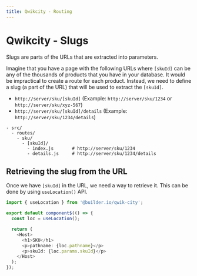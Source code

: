 ```yaml
---
title: Qwikcity - Routing
---
```


# Qwikcity - Slugs 

Slugs are parts of the URLs that are extracted into parameters. 

Imagine that you have a page with the following URLs where `[skuId]` can be any of the thousands of products that you have in your database. It would be impractical to create a route for each product. Instead, we need to define a slug (a part of the URL) that will be used to extract the `[skuId]`.

- `http://server/sku/[skuId]` (Example: `http://server/sku/1234` or `http://server/sku/xyz-567`)
- `http://server/sku/[skuId]/details` (Example: `http://server/sku/1234/details`)

```
- src/
  - routes/
    - sku/
      - [skuId]/
        - index.js       # http://server/sku/1234
        - details.js     # http://server/sku/1234/details
```


## Retrieving the slug from the URL

Once we have `[skuId]` in the URL, we need a way to retrieve it. This can be done by using `useLocation()` API.

```typescript
import { useLocation } from '@builder.io/qwik-city';

export default component$(() => {
  const loc = useLocation();

  return (
    <Host>
      <h1>SKU</h1>
      <p>pathname: {loc.pathname}</p>
      <p>skuId: {loc.params.skuId}</p>
    </Host>
  );
});
```